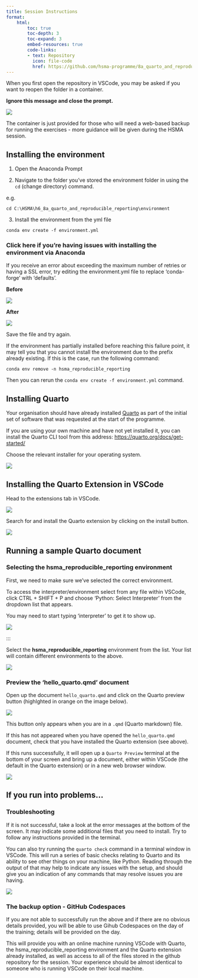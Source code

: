 ```yaml
---
title: Session Instructions
format:
    html:
        toc: true
        toc-depth: 3
        toc-expand: 3
        embed-resources: true
        code-links:
        - text: Repository
          icon: file-code
          href: https://github.com/hsma-programme/8a_quarto_and_reproducible_reporting/
---
```


:::{.callout-warning}
When you first open the repository in VSCode, you may be asked if you want to reopen the folder in a container.

**Ignore this message and close the prompt.**

![](assets/2024-09-20-13-33-15.png)

The container is just provided for those who will need a web-based backup for running the exercises - more guidance will be given during the HSMA session.
:::

## Installing the environment

1. Open the Anaconda Prompt

2. Navigate to the folder you've stored the environment folder in using the `cd` (change directory) command.

e.g.

```
cd C:\HSMA\h6_8a_quarto_and_reproducible_reporting\environment
```

3. Install the environment from the yml file

```
conda env create -f environment.yml
```

:::{.callout-tip collapse="true"}
### Click here if you're having issues with installing the environment via Anaconda
If you receive an error about exceeding the maximum number of retries or having a SSL error, try editing the environment.yml file to replace 'conda-forge' with 'defaults'.

**Before**

![](assets/2024-10-09-15-18-12.png)

**After**

![](assets/2024-10-09-15-18-27.png)

Save the file and try again.

If the environment has partially installed before reaching this failure point, it may tell you that you cannot install the environment due to the prefix already existing. If this is the case, run the following command:

```
conda env remove -n hsma_reproducible_reporting
```

Then you can rerun the `conda env create -f environment.yml` command.
:::

## Installing Quarto

Your organisation should have already installed [Quarto](https://quarto.org/) as part of the initial set of software that was requested at the start of the programme.

If you are using your own machine and have not yet installed it, you can install the Quarto CLI tool from this address: <https://quarto.org/docs/get-started/>

Choose the relevant installer for your operating system.

![](assets/2024-10-09-16-26-18.png)

## Installing the Quarto Extension in VSCode

Head to the extensions tab in VSCode.

![](assets/2024-10-09-15-21-28.png)

Search for and install the Quarto extension by clicking on the install button.

![](assets/2024-10-09-15-26-48.png)

## Running a sample Quarto document

### Selecting the hsma_reproducible_reporting environment

First, we need to make sure we've selected the correct environment.

To access the interpreter/environment select from any file within VSCode, click CTRL + SHIFT + P and choose 'Python: Select Interpreter' from the dropdown list that appears.

You may need to start typing 'interpreter' to get it to show up.

![](assets/2024-09-20-12-58-39.png)

:::

Select the **hsma_reproducible_reporting** environment from the list. Your list will contain different environments to the above.

![](assets/2024-10-09-15-28-38.png)

### Preview the 'hello_quarto.qmd' document

Open up the document `hello_quarto.qmd` and click on the Quarto preview button (highlghted in orange on the image below).

![](assets/2024-10-09-15-57-33.png)

:::{.callout-tip}
This button only appears when you are in a `.qmd` (Quarto markdown) file.

If this has not appeared when you have opened the `hello_quarto.qmd` document, check that you have installed the Quarto extension (see above).
:::

If this runs successfully, it will open up a `Quarto Preview` terminal at the bottom of your screen and bring up a document, either within VSCode (the default in the Quarto extension) or in a new web browser window.

![](assets/2024-10-09-16-13-37.png)

## If you run into problems...

### Troubleshooting

If it is not successful, take a look at the error messages at the bottom of the screen. It may indicate some additional files that you need to install. Try to follow any instructions provided in the terminal.

You can also try running the `quarto check` command in a terminal window in VSCode. This will run a series of basic checks relating to Quarto and its ability to see other things on your machine, like Python. Reading through the output of that may help to indicate any issues with the setup, and should give you an indication of any commands that may resolve issues you are having.

![](assets/2024-10-09-16-16-31.png)

### The backup option - GitHub Codespaces

If you are not able to successfully run the above and if there are no obvious details provided, you will be able to use Gihub Codespaces on the day of the training; details will be provided on the day.

This will provide you with an online machine running VSCode with Quarto, the hsma_reproducible_reporting environment and the Quarto extension already installed, as well as access to all of the files stored in the github repository for the session. Your experience should be almost identical to someone who is running VSCode on their local machine.
